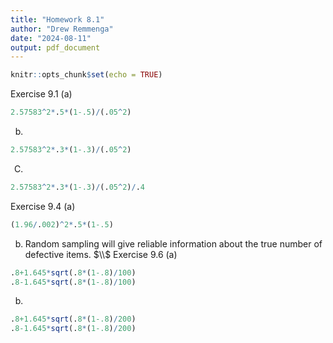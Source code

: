 ---
title: "Homework 8.1"
author: "Drew Remmenga"
date: "2024-08-11"
output: pdf_document
---

```{r setup, include=FALSE}
knitr::opts_chunk$set(echo = TRUE)
```

Exercise 9.1 (a)

```{r}
2.57583^2*.5*(1-.5)/(.05^2)
```
(b)
```{r}
2.57583^2*.3*(1-.3)/(.05^2)
```
(C)
```{r}
2.57583^2*.3*(1-.3)/(.05^2)/.4
```
Exercise 9.4 (a)
```{r}
(1.96/.002)^2*.5*(1-.5)
```
(b)
Random sampling will give reliable information about the true number of defective items. $\\$
Exercise 9.6 (a)
```{r}
.8+1.645*sqrt(.8*(1-.8)/100)
.8-1.645*sqrt(.8*(1-.8)/100)
```
(b)
```{r}
.8+1.645*sqrt(.8*(1-.8)/200)
.8-1.645*sqrt(.8*(1-.8)/200)
```